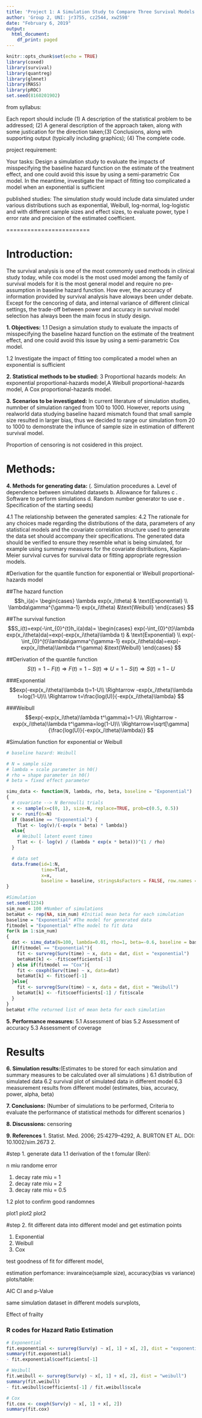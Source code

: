 ```yaml
---
title: 'Project 1: A Simulation Study to Compare Three Survival Models'
author: 'Group 2, UNI: jr3755, cz2544, xw2598'
date: "February 6, 2019"
output:
  html_document:
    df_print: paged
---
```


```r
knitr::opts_chunk$set(echo = TRUE)
library(coxed)
library(survival)
library(quantreg)
library(glmnet)
library(MASS)
library(pROC)
set.seed(8160201902)
```

from syllabus: 

Each report should include (1) A description of the statistical problem to be addressed; (2) A general description of the approach taken, along with some justication for the direction taken;(3) Conclusions, along with supporting output (typically including graphics); (4) The complete code.

project requirement:

Your tasks: Design a simulation study to evaluate the impacts of misspecifying the baseline hazard function
on the estimate of the treatment effect, and one could avoid this issue by using a semi-parametric Cox model.
In the meantime, investigate the impact of fitting too complicated a model when an exponential is sufficient

published studies:
The simulation study would include data simulated under various distributions such as exponential, Weibull, log-normal, log-logistic and with different sample sizes and effect sizes, to evaluate power, type I error rate and precision of the estimated coefficient.


========================


# Introduction:
The survival analysis is one of the most commomly used methods in clinical study today, while cox model is the most used model among the family of survival models for it is the most general model and require no pre-assumption in baseline hazard function. How ever, the accuracy of information provided by survival analysis have aloways been under debate. Except for the cencoring of data, and internal variance of different clinical settings, the trade-off between power and accuracy in survival model selection has always been the main focus in study design.

**1. Objectives:**
1.1 Design a simulation study to evaluate the impacts of misspecifying the baseline hazard function
on the estimate of the treatment effect, and one could avoid this issue by using a semi-parametric Cox model.

\begin{table}[ht]
\caption{impacts of misspecifying the baseline hazard function}
\begin{center}
\begin{tabular}{|l|c|}
\hline
baseline hazard function & fit model & estimator \\[1mm]\hline

\text  exponential proportional-hazards baseline & exponential proportional-hazards model\\[2mm]
\text     &Weibull proportional-hazards model \\[2mm]
\text     &Cox proportional-hazards model\\[2mm]
\text  Weibull proportional-hazards baseline  & exponential proportional-hazards model\\[2mm]
\text     & Weibull proportional-hazards model\\[2mm]
\textbf   & Cox proportional-hazards model \\
\hline
\end{tabular}
\end{center}
\label{default}
\end{table}

1.2 Investigate the impact of fitting too complicated a model when an exponential is sufficient
\begin{table}[ht]
\caption{impact of fitting a too complicated model}
\begin{center}
\begin{tabular}{|l|c|}
\hline
baseline hazard function & fit model & estimator & power & bias \\[1mm]\hline

\text  exponential proportional-hazards baseline & exponential proportional-hazards model &  & \\[2mm]
\text     &Weibull proportional-hazards model &  & \\[2mm]
\text     &Cox proportional-hazards model &  & \\[2mm]
\text  Weibull proportional-hazards baseline  & exponential proportional-hazards model &  & \\[2mm]
\text     & Weibull proportional-hazards model &   & \\[2mm]
\textbf   & Cox proportional-hazards model &   & \\
\hline
\end{tabular}
\end{center}
\label{default}
\end{table}

**2. Statistical methods to be studied:**
3 Proportional hazards models: An exponential proportional-hazards model,A Weibull proportional-hazards model, A Cox proportional-hazards model.


**3. Scenarios to be investigated:**
In current literature of simulation studies, numnber of simulation ranged from 100 to 1000. However, reports using realworld data studying baseline hazard mismatch found that small sample size resulted in larger bias, thus we decided to range our simulation from 20 to 1000 to demonstrate the influnce of sample size in estimation of different survival model.

Proportion of censoring is not cosidered in this project.


# Methods:
**4. Methods for generating data:**
(. Simulation procedures
a. Level of dependence between simulated datasets
b. Allowance for failures
c . Software to perform simulations
d. Random number generator to use 
e . Specification of the starting seeds)

4.1 The relationship between the generated samples:
4.2 The rationale for any choices made regarding the distributions of the data,
parameters of any statistical models and the covariate correlation structure used to generate the
data set should accompany their specifications. The generated data should be verified to ensure
they resemble what is being simulated, for example using summary measures for the covariate
distributions, Kaplan–Meier survival curves for survival data or fitting appropriate regression
models.

#Derivation for the quantile function for exponential or Weibull proportional-hazards model

##The hazard function 
$$h_i(a)=
\begin{cases}
\lambda exp(x_i\theta) & \text{Exponential} \\
\lambda\gamma^{\gamma-1} exp(x_i\theta) &\text{Weibull}
\end{cases}
$$

##The survival function 
$$S_i(t)=exp(-\int_{0}^{t}h_i(a)da)=
\begin{cases}
exp(-\int_{0}^{t}\lambda exp(x_i\theta)da)=exp(-exp(x_i\theta)\lambda t) & \text{Exponential} \\
exp(-\int_{0}^{t}\lambda\gamma^{\gamma-1} exp(x_i\theta)da)=exp(-exp(x_i\theta)\lambda t^\gamma) &\text{Weibull}
\end{cases}
$$

##Derivation of the quantile function
$$S(t)=1-F(t) \Rightarrow F(t)=1-S(t) \Rightarrow U=1-S(t) \Rightarrow S(t)=1-U$$

###Exponential
$$exp(-exp(x_i\theta)\lambda t)=1-U\\
\Rightarrow -exp(x_i\theta)\lambda t=log(1-U)\\
\Rightarrow t=\frac{log(U)}{-exp(x_i\theta)\lambda}
$$

###Weibull
$$exp(-exp(x_i\theta)\lambda t^\gamma)=1-U\\
\Rightarrow -exp(x_i\theta)\lambda t^\gamma=log(1-U)\\
\Rightarrow=\sqrt[\gamma] {\frac{log(U)}{-exp(x_i\theta)\lambda}}
$$


#Simulation function for exponential or Weibull
```r

# baseline hazard: Weibull

# N = sample size    
# lambda = scale parameter in h0()
# rho = shape parameter in h0()
# beta = fixed effect parameter

simu_data <- function(N, lambda, rho, beta, baseline = "Exponential")
{
  # covariate --> N Bernoulli trials
  x <- sample(x=c(0, 1), size=N, replace=TRUE, prob=c(0.5, 0.5))
  v <- runif(n=N)
  if (baseline == "Exponential") {
    Tlat <- log(v)/(-exp(x * beta) * lambda)}
  else{
    # Weibull latent event times
    Tlat <- (- log(v) / (lambda * exp(x * beta)))^(1 / rho)
  }

  # data set
  data.frame(id=1:N,
             time=Tlat,
             x=x,
             baseline = baseline, stringsAsFactors = FALSE, row.names = NULL)
}
```


```r
#Simulation 
set.seed(1234)
sim_num = 100 #Number of simulations
betaHat <- rep(NA, sim_num) #Initial mean beta for each simulation
baseline = "Exponential" #The model for generated data
fitmodel = "Exponential" #The model to fit data
for(k in 1:sim_num)
{
  dat <- simu_data(N=100, lambda=0.01, rho=1, beta=-0.6, baseline = baseline)
  if(fitmodel == "Exponential"){
    fit <- survreg(Surv(time) ~ x, data = dat, dist = "exponential")
    betaHat[k] <- -fit$coefficients[-1]
  } else if(fitmodel == "Cox"){
    fit <- coxph(Surv(time) ~ x, data=dat)
    betaHat[k] <- fit$coef[-1]
  }else{
    fit <- survreg(Surv(time) ~ x, data = dat, dist = "Weibull")
    betaHat[k] <- -fit$coefficients[-1] / fit$scale
  }
}
betaHat #The returned list of mean beta for each simulation
```



**5. Performance measures:**
5.1  Assessment of bias
5.2  Assessment of accuracy
5.3  Assessment of coverage


# Results

**6. Simulation results:**(Estimates to be stored for each simulation and summary
 measures to be calculated over all simulations )
 6.1 distribution of simulated data
 6.2 survival plot of simulated data in different model
 6.3 measurement results from different model (estimates, bias, accuracy, power, alpha, beta)
 
**7. Conclusions:**
(Number of simulations to be performed, Criteria to evaluate the performance of statistical methods for different
 scenarios
)

**8. Discussions:**
censoring

**9. References**
1. Statist. Med. 2006; 25:4279–4292, A. BURTON ET AL. DOI: 10.1002/sim.2673
2. 


#step 1. generate data
1.1 derivation of the t fomular (Ren):

n
miu
randome error

1) decay rate miu = 1
2) decay rate miu = 2
3) decay rate miu = 0.5

1.2 plot to confirm good randomnes

plot1
plot2
plot2

#step 2. fit different data into different model and get estimation points

1) Exponential
2) Weibull
3) Cox

test goodness of fit for different model,

estimation perfomance: invaraince(sample size), accuracy(bias vs variance)
plots/table:

AIC
CI and p-Value

same simulation dataset in different models survplots,

Effect of frailty

### R codes for Hazard Ratio Estimation
```r
# Exponential
fit.exponential <- survreg(Surv(y) ~ x[, 1] + x[, 2], dist = "exponential")
summary(fit.exponential)
- fit.exponential$coefficients[-1]

# Weibull
fit.weibull <- survreg(Surv(y) ~ x[, 1] + x[, 2], dist = "weibull")
summary(fit.weibull)
- fit.weibull$coefficients[-1] / fit.weibull$scale

# Cox
fit.cox <- coxph(Surv(y) ~ x[, 1] + x[, 2])
summary(fit.cox)
```



